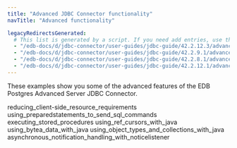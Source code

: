 ```yaml
---
title: "Advanced JDBC Connector functionality"
navTitle: "Advanced functionality"

legacyRedirectsGenerated:
  # This list is generated by a script. If you need add entries, use the `legacyRedirects` key.
  - "/edb-docs/d/jdbc-connector/user-guides/jdbc-guide/42.2.12.3/advanced_jdbc_connector_functionality.html"
  - "/edb-docs/d/jdbc-connector/user-guides/jdbc-guide/42.2.9.1/advanced_jdbc_connector_functionality.html"
  - "/edb-docs/d/jdbc-connector/user-guides/jdbc-guide/42.2.8.1/advanced_jdbc_connector_functionality.html"
  - "/edb-docs/d/jdbc-connector/user-guides/jdbc-guide/42.2.12.1/advanced_jdbc_connector_functionality.html"
---
```


<div id="advanced_jdbc_connector_functionality" class="registered_link"></div>

These examples show you some of the advanced features of the EDB Postgres Advanced Server JDBC Connector.

<div class="toctree" maxdepth="4">

reducing_client-side_resource_requirements using_preparedstatements_to_send_sql_commands executing_stored_procedures using_ref_cursors_with_java using_bytea_data_with_java using_object_types_and_collections_with_java asynchronous_notification_handling_with_noticelistener

</div>
